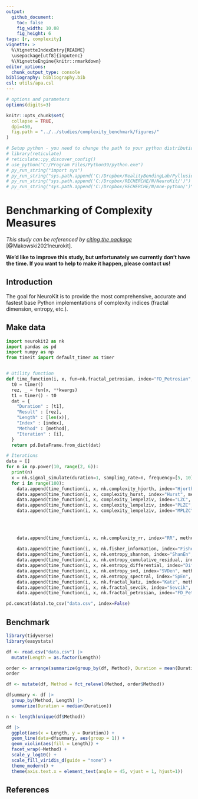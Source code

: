 ```yaml
---
output: 
  github_document:
    toc: false
    fig_width: 10.08
    fig_height: 6
tags: [r, complexity]
vignette: >
  %\VignetteIndexEntry{README}
  \usepackage[utf8]{inputenc}
  %\VignetteEngine{knitr::rmarkdown}
editor_options: 
  chunk_output_type: console
bibliography: bibliography.bib
csl: utils/apa.csl
---
```


```r
# options and parameters
options(digits=3)

knitr::opts_chunk$set(
  collapse = TRUE,
  dpi=450,
  fig.path = "../../studies/complexity_benchmark/figures/"
)

# Setup python - you need to change the path to your python distribution
# library(reticulate)
# reticulate::py_discover_config()
# use_python("C:/Program Files/Python39/python.exe")
# py_run_string("import sys")
# py_run_string("sys.path.append('C:/Dropbox/RealityBendingLab/Pyllusion/')")
# py_run_string("sys.path.append('C:/Dropbox/RECHERCHE/N/NeuroKit/')")
# py_run_string("sys.path.append('C:/Dropbox/RECHERCHE/N/mne-python/')")
```




# Benchmarking of Complexity Measures

*This study can be referenced by* [*citing the package*](https://github.com/neuropsychology/NeuroKit#citation) [@Makowski2021neurokit].

**We'd like to improve this study, but unfortunately we currently don't have the time. If you want to help to make it happen, please contact us!**

## Introduction

The goal for NeuroKit is to provide the most comprehensive, accurate and fastest base Python implementations of complexity indices (fractal dimension, entropy, etc.).

## Make data

```python
import neurokit2 as nk
import pandas as pd
import numpy as np
from timeit import default_timer as timer


# Utility function
def time_function(i, x, fun=nk.fractal_petrosian, index="FD_Petrosian", method="nk_fractal_petrosian", **kwargs):
  t0 = timer()
  rez, _ = fun(x, **kwargs)
  t1 = timer() - t0
  dat = {
    "Duration" : [t1],
    "Result" : [rez],
    "Length" : [len(x)],
    "Index" : [index],
    "Method" : [method],
    "Iteration" : [i],
  }
  return pd.DataFrame.from_dict(dat)

# Iterations
data = []
for n in np.power(10, range(2, 6)):
  print(n)
  x = nk.signal_simulate(duration=1, sampling_rate=n, frequency=[5, 10], noise=0.5)
  for i in range(100):
    data.append(time_function(i, x, nk.complexity_hjorth, index="Hjorth", method="nk_complexity_hjorth"))
    data.append(time_function(i, x, complexity_hurst, index="Hurst", method="nk_complexity_hurst"))
    data.append(time_function(i, x, complexity_lempelziv, index="LZC", method="nk_complexity_lempelziv_lzc"))
    data.append(time_function(i, x, complexity_lempelziv, index="PLZC", method="nk_complexity_lempelziv_plzc"))
    data.append(time_function(i, x, complexity_lempelziv, index="MPLZC", method="nk_complexity_lempelziv_mplzc"))
    

        
        
    data.append(time_function(i, x, nk.complexity_rr, index="RR", method="nk_complexity_rr"))
    
    data.append(time_function(i, x, nk.fisher_information, index="Fisher", method="nk_fisher_information"))
    data.append(time_function(i, x, nk.entropy_shannon, index="ShanEn", method="nk_entropy_shannon"))
    data.append(time_function(i, x, nk.entropy_cumulative_residual, index="CREn", method="nk_entropy_cumulative_residual"))
    data.append(time_function(i, x, nk.entropy_differential, index="DiffEn", method="nk_entropy_differential"))
    data.append(time_function(i, x, nk.entropy_svd, index="SVDen", method="nk_entropy_svd"))
    data.append(time_function(i, x, nk.entropy_spectral, index="SpEn", method="nk_entropy_spectral"))
    data.append(time_function(i, x, nk.fractal_katz, index="Katz", method="nk_fractal_katz"))
    data.append(time_function(i, x, nk.fractal_sevcik, index="Sevcik", method="nk_fractal_sevcik"))
    data.append(time_function(i, x, nk.fractal_petrosian, index="FD_Petrosian", method="nk_fractal_petrosian"))

pd.concat(data).to_csv("data.csv", index=False)
```

## Benchmark

```r
library(tidyverse)
library(easystats)

df <- read.csv("data.csv") |>
  mutate(Length = as.factor(Length))

order <- arrange(summarize(group_by(df, Method), Duration = mean(Duration)), Duration)
order 

df <- mutate(df, Method = fct_relevel(Method, order$Method))

dfsummary <- df |>
  group_by(Method, Length) |>
  summarize(Duration = median(Duration))

n <- length(unique(df$Method))

df |> 
  ggplot(aes(x = Length, y = Duration)) +
  geom_line(data=dfsummary, aes(group = 1)) +
  geom_violin(aes(fill = Length)) +
  facet_wrap(~Method) +
  scale_y_log10() +
  scale_fill_viridis_d(guide = "none") +
  theme_modern() +
  theme(axis.text.x = element_text(angle = 45, vjust = 1, hjust=1))
```



## References
